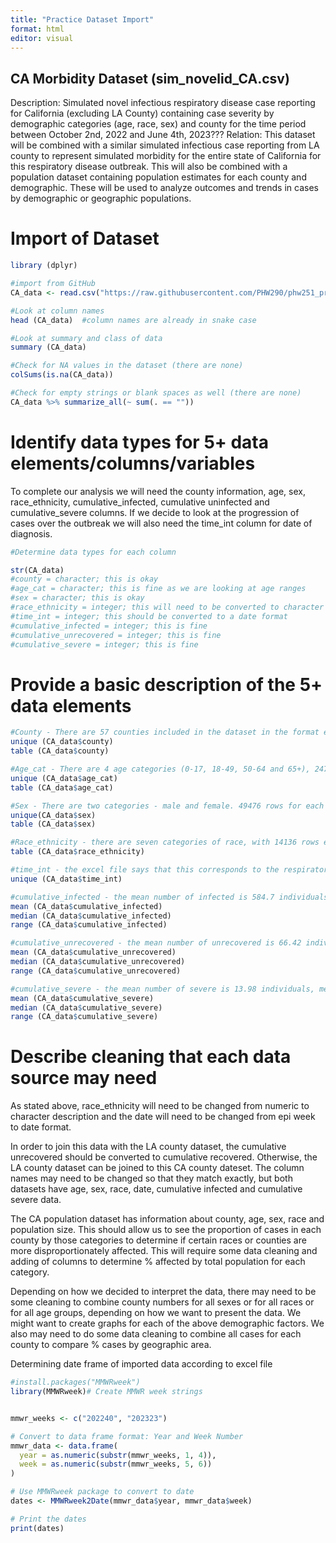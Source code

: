 ```yaml
---
title: "Practice Dataset Import"
format: html
editor: visual
---
```


## CA Morbidity Dataset (sim_novelid_CA.csv)

Description: Simulated novel infectious respiratory disease case reporting for California (excluding LA County) containing case severity by demographic categories (age, race, sex) and county for the time period between October 2nd, 2022 and June 4th, 2023???
Relation: This dataset will be combined with a similar simulated infectious case reporting from LA county to represent simulated morbidity for the entire state of California for this respiratory disease outbreak. This will also be combined with a population dataset containing population estimates for each county and demographic. These will be used to analyze outcomes and trends in cases by demographic or geographic populations. 

# Import of Dataset

```r
library (dplyr)

#import from GitHub
CA_data <- read.csv("https://raw.githubusercontent.com/PHW290/phw251_projectdata/refs/heads/main/scenario_1/sim_novelid_CA.csv")

#Look at column names
head (CA_data)  #column names are already in snake case

#Look at summary and class of data
summary (CA_data)

#Check for NA values in the dataset (there are none)
colSums(is.na(CA_data))

#Check for empty strings or blank spaces as well (there are none)
CA_data %>% summarize_all(~ sum(. == ""))
```

# Identify data types for 5+ data elements/columns/variables

To complete our analysis we will need the county information, age, sex, race_ethnicity, cumulative_infected, cumulative uninfected and cumulative_severe columns. If we decide to look at the progression of cases over the outbreak we will also need the time_int column for date of diagnosis.

```r
#Determine data types for each column

str(CA_data)
#county = character; this is okay
#age_cat = character; this is fine as we are looking at age ranges
#sex = character; this is okay
#race_ethnicity = integer; this will need to be converted to character with each number coding for a specific race
#time_int = integer; this should be converted to a date format
#cumulative_infected = integer; this is fine
#cumulative_unrecovered = integer; this is fine
#cumulative_severe = integer; this is fine
```
# Provide a basic description of the 5+ data elements

```r
#County - There are 57 counties included in the dataset in the format ex. Alameda County. There are 1736  rows per county (all are equal)
unique (CA_data$county)
table (CA_data$county)

#Age_cat - There are 4 age categories (0-17, 18-49, 50-64 and 65+), 24738 rows for each.
unique (CA_data$age_cat)
table (CA_data$age_cat)

#Sex - There are two categories - male and female. 49476 rows for each
unique(CA_data$sex)
table (CA_data$sex)

#Race_ethnicity - there are seven categories of race, with 14136 rows each.  These categories correspond as follows:  1 = "White, Non-Hispanic", 2 = "Black, Non-Hispanic", 3 = "American Indian or Alaska Native, Non-Hispanic", 4 = "Asian, Non-Hispanic", 5 = "Native Hawaiian or Pacific Islander, Non-Hispanic", 6 = "Multiracial (two or more of above races), Non-Hispanic", 7 = "Hispanic (any race)", 9 = "Unknown(there are none in our dataset)
table (CA_data$race_ethnicity)

#time_int - the excel file says that this corresponds to the respiratory season week and year. This is what was used for each week to record cases.  There are 31 weeks represented in this dataset.  The excel files says the dates were from October 2nd, 2022 and June 4th, 2023 but from these values I only see a range from 202322 to 202352, which corresponds to May 28th, 2023 to Dec 30th, 2023.
unique (CA_data$time_int)

#cumulative_infected - the mean number of infected is 584.7 individuals, median is 15 and range is 0 to 80173.  The cumulative totals are for each county categorized by age, sex and race.
mean (CA_data$cumulative_infected)
median (CA_data$cumulative_infected)
range (CA_data$cumulative_infected)

#cumulative_unrecovered - the mean number of unrecovered is 66.42 individuals, median is 1 and range is 0 to 9398.  The cumulative totals are for each county categorized by age, sex and race.
mean (CA_data$cumulative_unrecovered)
median (CA_data$cumulative_unrecovered)
range (CA_data$cumulative_unrecovered)

#cumulative_severe - the mean number of severe is 13.98 individuals, median is 0 and range is 0 to 2215.  The cumulative totals are for each county categorized by age, sex and race.
mean (CA_data$cumulative_severe)
median (CA_data$cumulative_severe)
range (CA_data$cumulative_severe)
```
# Describe cleaning that each data source may need
As stated above, race_ethnicity will need to be changed from numeric to character description and the date will need to be changed from epi week to date format.  

In order to join this data with the LA county dataset, the cumulative unrecovered should be converted to cumulative recovered.  Otherwise, the LA county dataset can be joined to this CA county dateset. The column names may need to be changed so that they match exactly, but both datasets have age, sex, race, date, cumulative infected and cumulative severe data.

The CA population dataset has information about county, age, sex, race and population size. This should allow us to see the proportion of cases in each county by those categories to determine if certain races or counties are more disproportionately affected.  This will require some data cleaning and adding of columns to determine % affected by total population for each category.

Depending on how we decided to interpret the data, there may need to be some cleaning to combine county numbers for all sexes or for all races or for all age groups, depending on how we want to present the data.  We might want to create graphs for each of the above demographic factors.  We also may need to do some data cleaning to combine all cases for each county to compare % cases by geographic area. 




Determining date frame of imported data according to excel file
```r
#install.packages("MMWRweek")
library(MMWRweek)# Create MMWR week strings


mmwr_weeks <- c("202240", "202323")

# Convert to data frame format: Year and Week Number
mmwr_data <- data.frame(
  year = as.numeric(substr(mmwr_weeks, 1, 4)),
  week = as.numeric(substr(mmwr_weeks, 5, 6))
)

# Use MMWRweek package to convert to date
dates <- MMWRweek2Date(mmwr_data$year, mmwr_data$week)

# Print the dates
print(dates)
```
